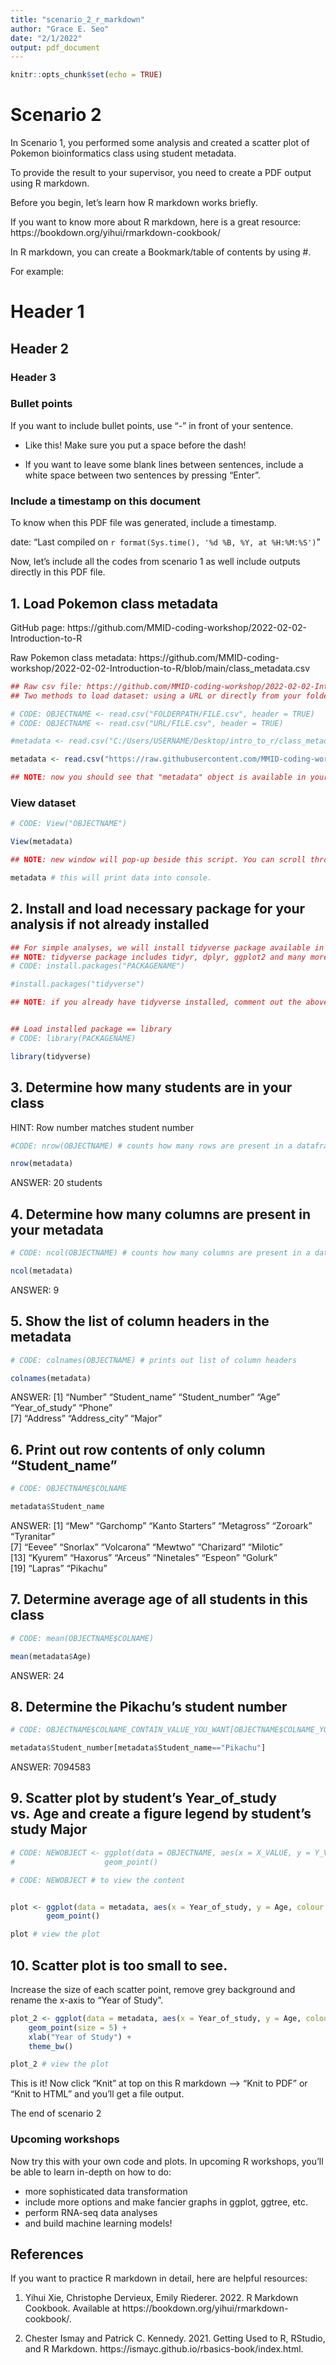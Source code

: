 ---
title: "scenario_2_r_markdown"
author: "Grace E. Seo"
date: "2/1/2022"
output: pdf_document
---

```{r setup, include=FALSE}
knitr::opts_chunk$set(echo = TRUE)
```


# Scenario 2

In Scenario 1, you performed some analysis and created a scatter plot of Pokemon bioinformatics class using student metadata.

To provide the result to your supervisor, you need to create a PDF output using R markdown.


Before you begin, let's learn how R markdown works briefly.

If you want to know more about R markdown, here is a great resource:
https://bookdown.org/yihui/rmarkdown-cookbook/


In R markdown, you can create a Bookmark/table of contents by using #.

For example:

# Header 1
## Header 2
### Header 3




### Bullet points

If you want to include bullet points, use "- " in front of your sentence. 

- Like this! Make sure you put a space before the dash!

- If you want to leave some blank lines between sentences, include a white space between two sentences by pressing "Enter".



### Include a timestamp on this document

To know when this PDF file was generated, include a timestamp.

date: "Last compiled on `r format(Sys.time(), '%d %B, %Y, at %H:%M:%S')`"



Now, let's include all the codes from scenario 1 as well include outputs directly in this PDF file.

\newpage


## 1. Load Pokemon class metadata

GitHub page: https://github.com/MMID-coding-workshop/2022-02-02-Introduction-to-R

Raw Pokemon class metadata: https://github.com/MMID-coding-workshop/2022-02-02-Introduction-to-R/blob/main/class_metadata.csv

```{r }
## Raw csv file: https://github.com/MMID-coding-workshop/2022-02-02-Introduction-to-R/blob/main/class_metadata.csv
## Two methods to load dataset: using a URL or directly from your folder.

# CODE: OBJECTNAME <- read.csv("FOLDERPATH/FILE.csv", header = TRUE)
# CODE: OBJECTNAME <- read.csv("URL/FILE.csv", header = TRUE)

#metadata <- read.csv("C:/Users/USERNAME/Desktop/intro_to_r/class_metadata.csv", header = TRUE)

metadata <- read.csv("https://raw.githubusercontent.com/MMID-coding-workshop/2022-02-02-Introduction-to-R/main/class_metadata.csv", header = TRUE)

## NOTE: now you should see that "metadata" object is available in your "Environment" pane

```



### View dataset

```{r }

# CODE: View("OBJECTNAME") 

View(metadata)

## NOTE: new window will pop-up beside this script. You can scroll through the content.

metadata # this will print data into console.

```

\newpage

## 2. Install and load necessary package for your analysis if not already installed

```{r }
## For simple analyses, we will install tidyverse package available in CRAN
## NOTE: tidyverse package includes tidyr, dplyr, ggplot2 and many more!
# CODE: install.packages("PACKAGENAME")

#install.packages("tidyverse") 

## NOTE: if you already have tidyverse installed, comment out the above code so you don't repeat installation.


## Load installed package == library
# CODE: library(PACKAGENAME)

library(tidyverse)

```


\newpage

## 3. Determine how many students are in your class
HINT: Row number matches student number

```{r }
#CODE: nrow(OBJECTNAME) # counts how many rows are present in a dataframe

nrow(metadata)

```

ANSWER: 20 students


## 4. Determine how many columns are present in your metadata

```{r }
# CODE: ncol(OBJECTNAME) # counts how many columns are present in a dataframe

ncol(metadata)

```

ANSWER: 9



## 5. Show the list of column headers in the metadata

```{r }
# CODE: colnames(OBJECTNAME) # prints out list of column headers

colnames(metadata)

```

ANSWER:
[1] "Number"         "Student_name"   "Student_number" "Age"            "Year_of_study"  "Phone"         
[7] "Address"        "Address_city"   "Major"   


\newpage

## 6. Print out row contents of only column "Student_name"

```{r }
# CODE: OBJECTNAME$COLNAME

metadata$Student_name

```

ANSWER:
[1] "Mew"            "Garchomp"       "Kanto Starters" "Metagross"      "Zoroark"        "Tyranitar"     
[7] "Eevee"          "Snorlax"        "Volcarona"      "Mewtwo"         "Charizard"      "Milotic"       
[13] "Kyurem"         "Haxorus"        "Arceus"         "Ninetales"      "Espeon"         "Golurk"        
[19] "Lapras"         "Pikachu" 



## 7. Determine average age of all students in this class

```{r }
# CODE: mean(OBJECTNAME$COLNAME)

mean(metadata$Age)

```

ANSWER: 24



## 8. Determine the Pikachu's student number

```{r }
# CODE: OBJECTNAME$COLNAME_CONTAIN_VALUE_YOU_WANT[OBJECTNAME$COLNAME_YOUR_SEARCH == "NAME"]

metadata$Student_number[metadata$Student_name=="Pikachu"]

```

ANSWER: 7094583


\newpage

## 9. Scatter plot by student's Year_of_study vs. Age and create a figure legend by student's study Major

```{r, fig.cap = "Student's Year of Study by Age and Major represented as simple scatter plot."}
# CODE: NEWOBJECT <- ggplot(data = OBJECTNAME, aes(x = X_VALUE, y = Y_VALUE, colour = GROUP)) +
#                    geom_point()

# CODE: NEWOBJECT # to view the content


plot <- ggplot(data = metadata, aes(x = Year_of_study, y = Age, colour = Major)) +
        geom_point()

plot # view the plot

```


\newpage

## 10. Scatter plot is too small to see. 
Increase the size of each scatter point, remove grey background and rename the x-axis to "Year of Study". 


```{r, fig.cap = "Student's Year of Study by Age and Major represented as scatter plot."}
plot_2 <- ggplot(data = metadata, aes(x = Year_of_study, y = Age, colour = Major)) +
    geom_point(size = 5) +
    xlab("Year of Study") +
    theme_bw()

plot_2 # view the plot

```



This is it! Now click "Knit" at top on this R markdown --> "Knit to PDF" or "Knit to HTML" and you'll get a file output.


The end of scenario 2


\newpage


### Upcoming workshops

Now try this with your own code and plots.
In upcoming R workshops, you'll be able to learn in-depth on how to do:

- more sophisticated data transformation
- include more options and make fancier graphs in ggplot, ggtree, etc.
- perform RNA-seq data analyses
- and build machine learning models!



## References

If you want to practice R markdown in detail, here are helpful resources:

1. Yihui Xie, Christophe Dervieux, Emily Riederer. 2022. R Markdown Cookbook. Available at https://bookdown.org/yihui/rmarkdown-cookbook/.

2. Chester Ismay and Patrick C. Kennedy. 2021. Getting Used to R, RStudio, and R Markdown. https://ismayc.github.io/rbasics-book/index.html.